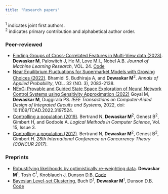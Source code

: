 ```yaml
---
title: "Research papers"
---
```


^1^ indicates joint first authors.<br>
^2^ indicates primary contribution and alphabetical author order.

### Peer-reviewed

- [Finding Groups of Cross-Correlated Features in Multi-View data (2023)](https://www.jmlr.org/papers/volume24/22-0581/22-0581.pdf). **Dewaskar M**, Palowitch J, He M, Love M.I., Nobel A.B. *Journal of Machine Learning Research*, VOL. 24. [Code](https://github.com/miheerdew/cbce)
-   [Near Equilibrium Fluctuations for Supermarket Models with Growing Choices (2022)](https://projecteuclid.org/journals/annals-of-applied-probability/volume-32/issue-3/Near-equilibrium-fluctuations-for-supermarket-models-with-growing-choices/10.1214/21-AAP1729.short). Bhamidi S, Budhiraja A, and **Dewaskar M**^2^. *Annals of Applied Probability*, VOL. 32 (NO. 3), 2083-2138.
-   [NExG: Provable and Guided State Space Exploration of Neural Network Control Systems using Sensitivity Approximation (2022)](https://ieeexplore.ieee.org/document/9852756/;jsessionid=CC88E614F5A2C0E63F16C206906FF2D0) Goyal M, **Dewaskar M**, Duggirala PS. *IEEE Transactions on Computer-Aided Design of Integrated Circuits and Systems*, 2022, doi: 10.1109/TCAD.2022.3197524.
-   [Controlling a population (2019)](https://lmcs.episciences.org/5647). Bertrand N, **Dewaskar M**^2^, Genest B^2^, Gimbert H, and Godbole A. *Logical Methods in Computer Science*, Vol. 15, Issue 3.
-   [Controlling a population (2017)](https://drops.dagstuhl.de/entities/document/10.4230/LIPIcs.CONCUR.2017.12). Bertrand N, **Dewaskar M**^2^, Genest B^2^, Gimbert H. *28th International Conference on Concurrency Theory (CONCUR 2017).*

### Preprints

- [Robustifying likelihoods by optimistically re-weighting data](https://arxiv.org/abs/2303.10525). **Dewaskar M**^1^, Tosh C$^1$, Knoblauch J, Dunson D.B. [Code](https://github.com/cjtosh/owl)
- [Bayesian Level-set Clustering.](https://arxiv.org/abs/2403.04912v1) Buch D$^1$, **Dewaskar M**^1^, Dunson D.B. [Code](https://github.com/davidbuch/ballet_article)
